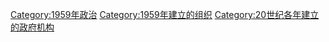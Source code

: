 {{Cat topic in year|topic=建立政府機構|year=1959}}

[[Category:1959年政治|Category:1959年政治]]
[[Category:1959年建立的组织|Category:1959年建立的组织]]
[[Category:20世纪各年建立的政府机构|Category:20世纪各年建立的政府机构]]